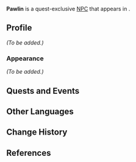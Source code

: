 {{Meta
|missing_NPC_profile  = yes
}}
{{Character Infobox
|type             = Quest NPC
|image            = NPC Pawlin.png
|region           = Sumeru
|location         = Sumeru
|affiliation      = 
|title            = 

|ancestry         = <!-- Clan/family -->
|father           = 
|mother           = 
|spouse           = 
|sibling          = 
|child            = 
|relative         = 

|voiceEN          = [https://www.trentmartinmedia.com/voice Trent Martin]<ref>Twitter: [https://twitter.com/StellarVO_FGC/status/1615127538585698304 EN VA Self Announcement]</ref>
|voiceCN          = 
|voiceJP          = 
}}
'''Pawlin''' is a quest-exclusive [[NPC]] that appears in {{Quest|Lingering Warmth}}.

<!--
==Location==
{{subst:#tag:gallery|
NPC Location {{subst:PAGENAME}}.png{{subst:!}}{{subst:PAGENAME}}'s location
NPC Location {{subst:PAGENAME}} Context.png{{subst:!}}Additional context
}}
-->
==Profile==
<!--Detailed story/lore information goes here.-->
''(To be added.)''

===Appearance===
<!--Keep appearance section short and concise. Limit to 2 paragraphs with 3-4 sentences each.-->
''(To be added.)''

==Quests and Events==
{{Quests and Events}}
<!--
==Trivia==
* 
-->
==Other Languages==
{{Other Languages
|default_hidden = 1
|en      = Pawlin
|zhs     = 波林
|zhs_rm  = Bōlín
|zht     = 波林
|zht_rm  = Bōlín
|ja      = パウリン
|ja_rm   = Paurin
|ko      = 파울린
|es      = Pawlin
|fr      = Pawlin
|ru      = Павлин
|th      = Pawlin
|vi      = Pawlin
|de      = Pawlin
|id      = Pawlin
|pt      = Pawlin
}}

==Change History==
{{Change History|3.2}}

==References==
{{Reflist}}